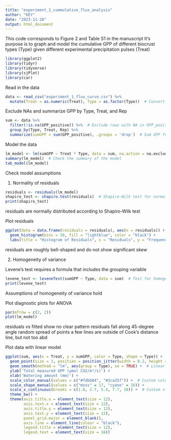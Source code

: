 ```yaml
---
title: "experiment_1_cummulative_flux_analysis"
author: "KEY"
date: "2023-11-28"
output: html_document
---
```

  
This code corresponds to Figure 2 and Table S1 in the manuscript 
It's purpose is to graph and model the cumulative GPP of different biocrust
types (Type) given different experimental precipitation pulses (Treat)

```r
library(ggplot2)
library(tidyr)
library(tidyverse)
library(sjPlot)
library(car)
```

Read in the data

```r
data <- read_csv("experiment_1_flux_curve.csv") %>% 
  mutate(Treat = as.numeric(Treat), Type = as.factor(Type))  # Convert Treat to numeric and Type to factor
```

Exclude NAs and summarize GPP by Type, Treat, and Rep

```r
sum <- data %>%
  filter(!is.na(GPP_positive)) %>%  # Exclude rows with NA in GPP_positive
  group_by(Type, Treat, Rep) %>%
  summarize(sumGPP = sum(GPP_positive), .groups = 'drop')  # Sum GPP for each group
```

Model the data

```r
lm_model <- lm(sumGPP ~ Treat * Type, data = sum, na.action = na.exclude)
summary(lm_model)  # Check the summary of the model
tab_model(lm_model)
```

Check model assumptions

1. Normality of residuals

```r
residuals <- residuals(lm_model)
shapiro_test <- shapiro.test(residuals)  # Shapiro-Wilk test for normality
print(shapiro_test)
```

residuals are normally distributed according to Shapiro-Wilk test

Plot residuals

```r
ggplot(data = data.frame(residuals = residuals), aes(x = residuals)) +
  geom_histogram(bins = 30, fill = "lightblue", color = "black") +
  labs(title = "Histogram of Residuals", x = "Residuals", y = "Frequency")
```

residuals are roughly bell-shaped and do not show significant skew

2. Homogeneity of variance

Levene's test requires a formula that includes the grouping variable

```r
levene_test <- leveneTest(sumGPP ~ Type, data = sum)  # Test for homogeneity of variances across Types
print(levene_test)
```

Assumptions of homogeneity of variance hold

Plot diagnostic plots for ANOVA

```r
par(mfrow = c(2, 2))
plot(lm_model)
```

residuals vs fitted show no clear pattern
residuals fall along 45-degree angle
random spread of points
a few lines are outside of Cook's distance line, but not too abd

Plot data with linear model

```r
ggplot(sum, aes(x = Treat, y = sumGPP, color = Type, shape = Type)) + 
  geom_point(size = 3, position = position_jitter(width = 0.2, height = 0)) + # Points with jitter
  geom_smooth(method = "lm", aes(group = Type), se = TRUE) +  # Linear model with confidence interval
  ylab('Total measured GPP (µmol CO2/m²/s)') +
  xlab('Watering amount (mm)') +
  scale_color_manual(values = c("#fdbb84", "#2ca25f")) +  # Custom colors for Type
  scale_shape_manual(values = c("moss" = 17, "cyano" = 16)) +
  scale_x_continuous(breaks = c(1.8, 2.7, 5.4, 7.7, 10)) +  # Custom x-axis tick marks
  theme_bw() +
  theme(axis.title.x = element_text(size = 12),
        axis.text.x = element_text(size = 12),
        axis.title.y = element_text(size = 12),
        axis.text.y = element_text(size = 12),
        panel.grid.major = element_blank(),
        axis.line = element_line(colour = "black"),
        legend.title = element_text(size = 12),
        legend.text = element_text(size = 16))
```
